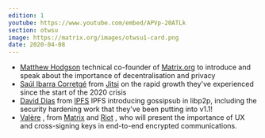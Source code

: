 ```yaml
---
edition: 1
youtube: https://www.youtube.com/embed/APVp-20ATLk
section: otwsu
image: https://matrix.org/images/otwsu1-card.png
date: 2020-04-08
---
```


* [Matthew Hodgson](https://https://twitter.com/ara4n) technical co-founder of [Matrix.org](https://matrix.org) to introduce and speak about the importance of decentralisation and privacy
* [Saúl Ibarra Corretgé](https://twitter.com/saghul) from [Jitsi](https://jitsi.org) on the rapid growth they've experienced since the start of the 2020 crisis
* [David Dias](https://twitter.com/daviddias) from [IPFS](https://ipfs.io/) IPFS introducing gossipsub in libp2p, including the security hardening work that they've been putting into v1.1!
* [Valère](https://twitter.com/valereonmobile) , from [Matrix](https://matrix.org) and [Riot](https://riot.im) , who will present the importance of UX and cross-signing keys in end-to-end encrypted communications.